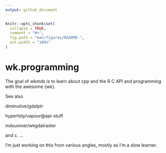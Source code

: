 ```yaml
---
output: github_document
---
```


<!-- README.md is generated from README.Rmd. Please edit that file -->

```r
knitr::opts_chunk$set(
  collapse = TRUE,
  comment = "#>",
  fig.path = "man/figures/README-",
  out.width = "100%"
)
```

# wk.programming

<!-- badges: start -->
<!-- badges: end -->

The goal of wkmds is to learn about cpp and the R C API and programming with the awesome {wk}. 

See also

diminutive/gdalptr

hypertidy/vapour@api-stuff

mdsumner/wkgdalraster

and c. ...


I'm just working on this from various angles, mostly as I'm a slow learner. 

